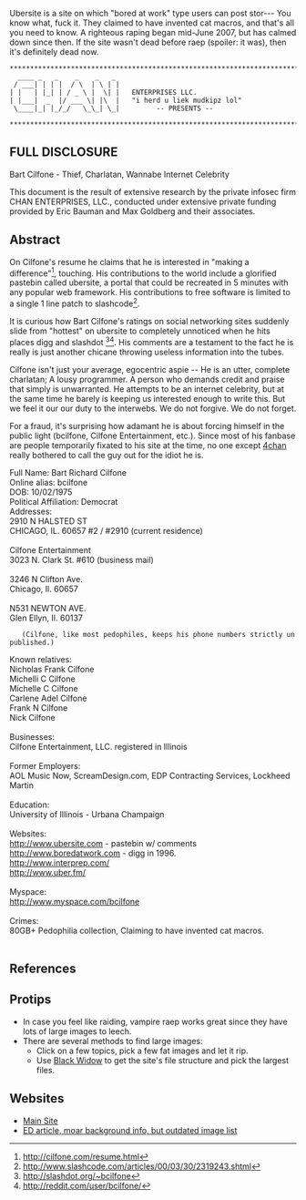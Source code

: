 Ubersite is a site on which "bored at work" type users can post stor--- You know what, fuck it. They claimed to have invented cat macros, and that's all you need to know. A righteous raping began mid-June 2007, but has calmed down since then. If the site wasn't dead before raep (spoiler: it was), then it's definitely dead now.

<pre>
*******************************************************************************
  ____ _   _    _    _   _ 
 / ___| | | |  / \  | \ | |
| |   | |_| | / _ \ |  \| |   ENTERPRISES LLC.
| |___|  _  |/ ___ \| |\  |   "i herd u liek mudkipz lol"
 \____|_| |_/_/   \_\_| \_|         -- PRESENTS --
                           
*******************************************************************************
</pre>


== FULL DISCLOSURE == 

Bart Cilfone - Thief, Charlatan, Wannabe Internet Celebrity

This document is the result of extensive research by the private infosec firm
CHAN ENTERPRISES, LLC., conducted under extensive private funding provided by
Eric Bauman and Max Goldberg and their associates.

== Abstract ==
On Cilfone's resume he claims that he is interested in "making a difference"<ref>http://cilfone.com/resume.html</ref>, touching. 
His contributions to the world include a glorified pastebin called ubersite, a
portal that could be recreated in 5 minutes with any popular web framework. 
His contributions to free software is limited to a single 1 line patch to 
slashcode<ref>http://www.slashcode.com/articles/00/03/30/2319243.shtml</ref>.

It is curious how Bart Cilfone's ratings on social networking sites suddenly slide
from "hottest" on ubersite to completely unnoticed when he hits places digg and 
slashdot <ref>http://slashdot.org/~bcilfone</ref><ref>http://reddit.com/user/bcilfone/</ref>. His comments are a testament to the fact he is really is just
another chicane throwing useless information into the tubes.

Cilfone isn't just your average, egocentric aspie -- He is an utter, complete 
charlatan; A lousy programmer. A person who demands credit and praise that simply 
is unwarranted. He attempts to be an internet celebrity, but at the same time he 
barely is keeping us interested enough to write this. But we feel it our our duty
to the interwebs. We do not forgive. We do not forget.

For a fraud, it's surprising how adamant he is about forcing himself in the public
light (bcilfone, Cilfone Entertainment, etc.). Since most of his fanbase are people
temporarily fixated to his site at the time, no one except [[4chan]] really bothered
to call the guy out for the idiot he is.



Full Name: Bart Richard Cilfone<br>
Online alias: bcilfone<br>
DOB: 10/02/1975<br>
Political Affiliation: Democrat<br>
Addresses:<br>
	2910 N HALSTED ST<br>
	CHICAGO, IL. 60657 #2 / #2910 (current residence)<br>
<br>
	Cilfone Entertainment<br>
	3023 N. Clark St. #610 (business mail)<br>
<br>
	3246 N Clifton Ave.<br>
	Chicago, Il. 60657<br>
<br>	
	N531 NEWTON AVE.<br>
	Glen Ellyn, Il. 60137<br>
	
	(Cilfone, like most pedophiles, keeps his phone numbers strictly unpublished.) 
Known relatives: <br>
	Nicholas Frank Cilfone<br>
	Michelli C Cilfone<br>
	Michelle C Cilfone<br>
	Carlene Adel Cilfone<br>
	Frank N Cilfone<br>
	Nick Cilfone<br><br>
Businesses:<br>
	Cilfone Entertainment, LLC. registered in Illinois<br><br>
Former Employers:<br>
	AOL Music Now, ScreamDesign.com, EDP Contracting Services, Lockheed Martin<br><br>
Education:<br>
	University of Illinois - Urbana Champaign<br><br>
Websites:<br>
	http://www.ubersite.com - pastebin w/ comments<br>
	http://www.boredatwork.com - digg in 1996.<br>
	http://www.interprep.com/<br>
	http://www.uber.fm/<br><br>
Myspace:<br>
	http://www.myspace.com/bcilfone<br><br>
Crimes:<br>
	80GB+ Pedophilia collection, Claiming to have invented cat macros.<br><br>

== References ==

<references/>

== Protips ==

* In case you feel like raiding, vampire raep works great since they have lots of large images to leech.
* There are several methods to find large images:
** Click on a few topics, pick a few fat images and let it rip.
** Use [[Black Widow]] to get the site's file structure and pick the largest files. 

== Websites ==

* [http://ubersite.org Main Site]
* [http://encyclopediadramatica.com/Ubersite ED article, moar background info, but outdated image list]